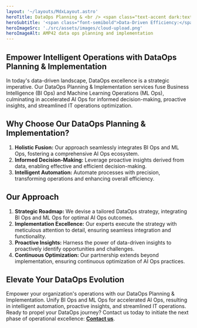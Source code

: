 ```yaml
---
layout: '~/layouts/MdxLayout.astro'
heroTitle: DataOps Planning & <br /> <span class="text-accent dark:text-white highlight">Implementation</span>
heroSubtitle: '<span class="font-semibold">Data-Driven Efficiency:</span> Our DataOps Planning & Implementation integrates BI Ops and ML Ops, accelerating AI Ops for proactive insights, informed decisions, and streamlined IT operations. Experience operational excellence through our tailored approach.'
heroImageSrc: './src/assets/images/cloud-upload.png'
heroImageAlt: AMP42 data ops planning and implementation
---
```


## **Empower Intelligent Operations with DataOps Planning & Implementation**

In today's data-driven landscape, DataOps excellence is a strategic imperative. Our DataOps Planning & Implementation services fuse Business Intelligence (BI Ops) and Machine Learning Operations (ML Ops), culminating in accelerated AI Ops for informed decision-making, proactive insights, and streamlined IT operations optimization.

## **Why Choose Our DataOps Planning & Implementation?**

1. **Holistic Fusion:** Our approach seamlessly integrates BI Ops and ML Ops, fostering a comprehensive AI Ops ecosystem.
2. **Informed Decision-Making:** Leverage proactive insights derived from data, enabling effective and efficient decision-making.
3. **Intelligent Automation:** Automate processes with precision, transforming operations and enhancing overall efficiency.

## **Our Approach**

1. **Strategic Roadmap:** We devise a tailored DataOps strategy, integrating BI Ops and ML Ops for optimal AI Ops outcomes.
2. **Implementation Excellence:** Our experts execute the strategy with meticulous attention to detail, ensuring seamless integration and functionality.
3. **Proactive Insights:** Harness the power of data-driven insights to proactively identify opportunities and challenges.
4. **Continuous Optimization:** Our partnership extends beyond implementation, ensuring continuous optimization of AI Ops practices.

## **Elevate Your DataOps Evolution**

Empower your organization's operations with our DataOps Planning & Implementation. Unify BI Ops and ML Ops for accelerated AI Ops, resulting in intelligent automation, proactive insights, and streamlined IT operations. Ready to propel your DataOps journey? Contact us today to initiate the next phase of operational excellence: **[Contact us](https://www.amp42.com/contact)**.
